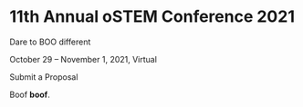
<SiteLayout>

# 11th Annual oSTEM Conference 2021

<p className="text-3xl font-display">
  Dare to <span className="text-halloween font-bold">BOO</span> different
</p>
<p className="text-3xl font-display">
  October 29 &ndash; November 1, 2021, Virtual
</p>

<div className="text-2xl flex justify-center p-8">
  <CTAButton onClick="/2021/rfp">Submit a Proposal</CTAButton>
</div>

Boof **boof**.

</SiteLayout>
